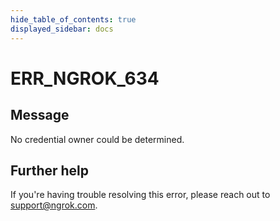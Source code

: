 ```yaml
---
hide_table_of_contents: true
displayed_sidebar: docs
---
```



# ERR_NGROK_634

## Message

No credential owner could be determined.

<ErrorDetails error="err_ngrok_634" />

## Further help

If you're having trouble resolving this error, please reach out to [support@ngrok.com](mailto:support@ngrok.com?subject=Help%20with%20ERR_NGROK_634).
